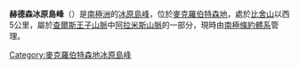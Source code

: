 {{expand|time=2014-01-02T16:43:18+00:00}}
{{unreferenced|time=2014-01-02T16:43:18+00:00}}
{{coord|70|54|S|65|17|E|source:GNIS|display=title}}

'''赫德森冰原島峰'''（{{lang-en|Hudson Nunatak}}）是[[南極洲|南極洲]]的[[冰原島峰|冰原島峰]]，位於[[麥克羅伯特森地|麥克羅伯特森地]]，處於[[比舍山|比舍山]]以西5公里，屬於[[查爾斯王子山脈|查爾斯王子山脈]]中[[阿拉米斯山脈|阿拉米斯山脈]]的一部分，現時由[[南極條約體系|南極條約體系]]管理。

{{DEFAULTSORT:Hudson Nunatak}}
[[Category:麥克羅伯特森地冰原島峰|Category:麥克羅伯特森地冰原島峰]]


{{MacRobertsonLand-geo-stub}}
